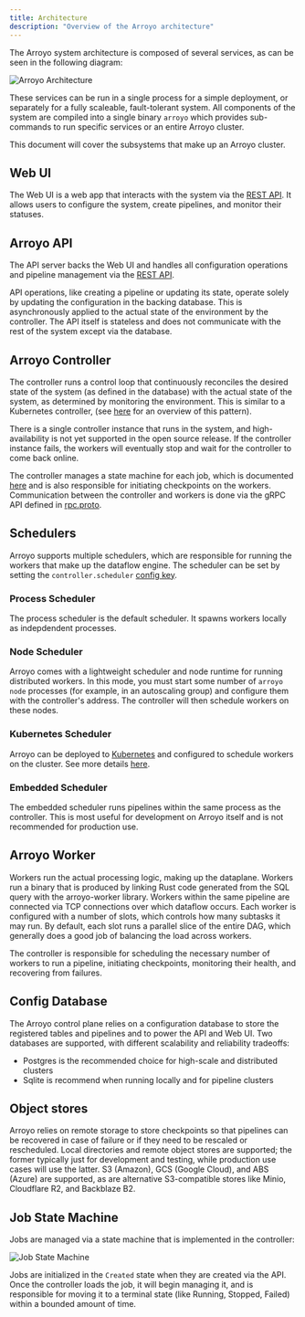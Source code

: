 ```yaml
---
title: Architecture
description: "Overview of the Arroyo architecture"
---
```


The Arroyo system architecture is composed of several services, as can be seen in the following diagram:

![Arroyo Architecture](/images/arroyo_arch.png)

These services can be run in a single process for a simple deployment, or separately for a fully scaleable,
fault-tolerant system.  All components of the system are compiled into a single binary `arroyo`
which provides sub-commands to run specific services or an entire Arroyo cluster.

This document will cover the subsystems that make up an Arroyo cluster.

## Web UI

The Web UI is a web app that interacts with the system via the [REST API](/api-reference/overview).
It allows users to configure the system, create pipelines, and monitor their statuses.

## Arroyo API

The API server backs the Web UI and handles all configuration operations and pipeline management via the [REST API](/api-reference/overview).

API operations, like creating a pipeline or updating its state, operate solely by updating the configuration in
the backing database. This is asynchronously applied to the actual state of the environment by the controller. The API
itself is stateless and does not communicate with the rest of the system except via the database.

## Arroyo Controller

The controller runs a control loop that continuously reconciles the desired state of the system (as defined in the database)
with the actual state of the system, as determined by monitoring the environment. This is similar to a Kubernetes
controller, (see [here](https://kubernetes.io/docs/concepts/architecture/controller/) for an overview of this pattern).

There is a single controller instance that runs in the system, and high-availability is not yet supported in the open
source release. If the controller instance fails, the workers will eventually stop and wait for the controller to come
back online.

The controller manages a state machine for each job, which is documented [here](#state-machine) and is also responsible
for initiating checkpoints on the workers. Communication between the controller and workers is done via the gRPC API
defined in [rpc.proto](https://github.com/ArroyoSystems/arroyo/blob/master/arroyo-rpc/proto/rpc.proto).

## Schedulers

Arroyo supports multiple schedulers, which are responsible for running the workers that make up the dataflow engine.
The scheduler can be set by setting the `controller.scheduler` [config key](/configuration#controller).

### Process Scheduler

The process scheduler is the default scheduler. It spawns workers locally as indepdendent processes.

### Node Scheduler

Arroyo comes with a lightweight scheduler and node runtime for running distributed workers. In this mode, you must start
some number of `arroyo node` processes (for example, in an autoscaling group) and configure them with the controller's
address. The controller will then schedule workers on these nodes.

### Kubernetes Scheduler

Arroyo can be deployed to [Kubernetes](https://kubernetes.io/) and configured to schedule workers on the cluster.
See more details [here](/deployment/kubernetes).

### Embedded Scheduler

The embedded scheduler runs pipelines within the same process as the controller. This is most useful for development
on Arroyo itself and is not recommended for production use.

## Arroyo Worker

Workers run the actual processing logic, making up the dataplane. Workers run a binary that is produced by linking
Rust code generated from the SQL query with the arroyo-worker library. Workers within the same pipeline are connected
via TCP connections over which dataflow occurs. Each worker is configured with a number of slots, which controls how
many subtasks it may run. By default, each slot runs a parallel slice of the entire DAG, which generally does a good
job of balancing the load across workers.

The controller is responsible for scheduling the necessary number of workers to run a pipeline, initiating checkpoints,
monitoring their health, and recovering from failures.

## Config Database

The Arroyo control plane relies on a configuration database to store the registered tables and pipelines and to
power the API and Web UI. Two databases are supported, with different scalability and reliability tradeoffs:

* Postgres is the recommended choice for high-scale and distributed clusters
* Sqlite is recommend when running locally and for pipeline clusters

## Object stores

Arroyo relies on remote storage to store checkpoints so that pipelines can be recovered in case of failure or
if they need to be rescaled or rescheduled. Local directories and remote object stores are supported;
the former typically just for development and testing, while production use cases will use the latter. S3 (Amazon), GCS (Google Cloud),
and ABS (Azure) are supported, as are alternative S3-compatible stores like Minio, Cloudflare R2, and
Backblaze B2.

## Job State Machine

Jobs are managed via a state machine that is implemented in the controller:

![Job State Machine](/images/diagrams/state_machine.d2.svg)

Jobs are initialized in the `Created` state when they are created via the API. Once the controller loads the job, it
will begin managing it, and is responsible for moving it to a terminal state (like Running, Stopped, Failed) within a
bounded amount of time.
